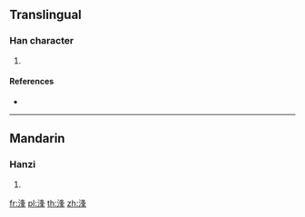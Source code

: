 ==Translingual==

===Han character===
{{Han char|rn=85|rad=水|as=07|sn=10|four=|canj=EHEJ}}

# {{defn|Han|sort=水07}}

====References====
* {{Han ref|kx=0625.050|dkj=17492|dj=1023.040|hdz=31631.040|uh=6D72|ud=28018}}

----

==Mandarin==

===Hanzi===
{{cmn-hanzi|pin=[[féng]] ([[feng2]])|wg=feng<sup>2</sup>}}

# {{defn|lang=cmn|sort=水07}}

[[fr:浲]]
[[pl:浲]]
[[th:浲]]
[[zh:浲]]